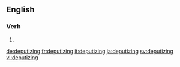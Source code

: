 
==English==

===Verb===
{{head|en}}

# {{present participle of|deputize}}

[[de:deputizing]]
[[fr:deputizing]]
[[it:deputizing]]
[[ja:deputizing]]
[[sv:deputizing]]
[[vi:deputizing]]